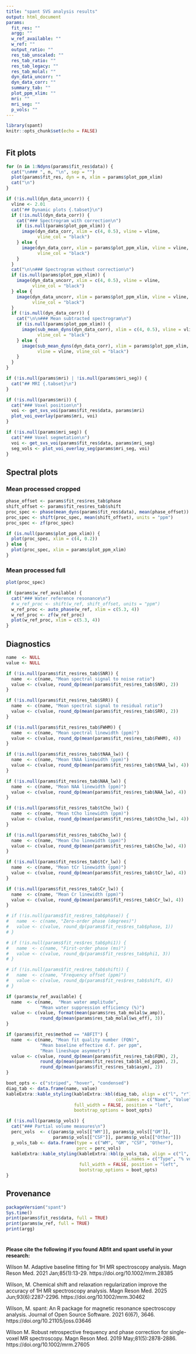 ```yaml
---
title: "spant SVS analysis results"
output: html_document
params:
  fit_res: ""
  argg: ""
  w_ref_available: ""
  w_ref: ""
  output_ratio: ""
  res_tab_unscaled: ""
  res_tab_ratio: ""    
  res_tab_legacy: ""
  res_tab_molal: ""
  dyn_data_uncorr: ""
  dyn_data_corr: ""
  summary_tab: ""
  plot_ppm_xlim: ""
  mri: ""
  mri_seg: ""
  p_vols: ""
---
```


```r
library(spant)
knitr::opts_chunk$set(echo = FALSE)
```

# {.tabset}

## Fit plots {.tabset}

```r
for (n in 1:Ndyns(params$fit_res$data)) {
  cat("\n### ", n, "\n", sep = "")
  plot(params$fit_res, dyn = n, xlim = params$plot_ppm_xlim)
  cat("\n")
}
```

```r
if (!is.null(dyn_data_uncorr)) {
  vline <- 2.01
  cat("## Dynamic plots {.tabset}\n")
  if (!is.null(dyn_data_corr)) {
    cat("### Spectrogram with correction\n")
    if (is.null(params$plot_ppm_xlim)) {
      image(dyn_data_corr, xlim = c(4, 0.5), vline = vline,
            vline_col = "black")
    } else {
      image(dyn_data_corr, xlim = params$plot_ppm_xlim, vline = vline,
            vline_col = "black")
    }
  }
  cat("\n\n### Spectrogram without correction\n")
  if (is.null(params$plot_ppm_xlim)) {
    image(dyn_data_uncorr, xlim = c(4, 0.5), vline = vline,
          vline_col = "black")
  } else {
    image(dyn_data_uncorr, xlim = params$plot_ppm_xlim, vline = vline,
          vline_col = "black")
  }
  if (!is.null(dyn_data_corr)) {
    cat("\n\n### Mean subtracted spectrogram\n")
    if (is.null(params$plot_ppm_xlim)) {
      image(sub_mean_dyns(dyn_data_corr), xlim = c(4, 0.5), vline = vline,
            vline_col = "black")
    } else {
      image(sub_mean_dyns(dyn_data_corr), xlim = params$plot_ppm_xlim,
            vline = vline, vline_col = "black")
    }
  }
}
```

```r
if (!is.null(params$mri) | !is.null(params$mri_seg)) {
  cat("## MRI {.tabset}\n")
}
```

```r
if (!is.null(params$mri)) {
  cat("### Voxel position\n")
  voi <- get_svs_voi(params$fit_res$data, params$mri)
  plot_voi_overlay(params$mri, voi)
}
```

```r
if (!is.null(params$mri_seg)) {
  cat("### Voxel segmetation\n")
  voi <- get_svs_voi(params$fit_res$data, params$mri_seg)
  seg_vols <- plot_voi_overlay_seg(params$mri_seg, voi)
}
```

## Spectral plots {.tabset}

### Mean processed cropped
```r
phase_offset <- params$fit_res$res_tab$phase
shift_offset <- params$fit_res$res_tab$shift
proc_spec <- phase(mean_dyns(params$fit_res$data), mean(phase_offset))
proc_spec <- shift(proc_spec, mean(shift_offset), units = "ppm")
proc_spec <- zf(proc_spec)

if (is.null(params$plot_ppm_xlim)) {
  plot(proc_spec, xlim = c(4, 0.2))
} else {
  plot(proc_spec, xlim = params$plot_ppm_xlim)
}
```

### Mean processed full
```r
plot(proc_spec)
```

```r
if (params$w_ref_available) {
  cat("### Water reference resonance\n")
  # w_ref_proc <- shift(w_ref, shift_offset, units = "ppm")
  w_ref_proc <- auto_phase(w_ref, xlim = c(5.3, 4))
  w_ref_proc <- zf(w_ref_proc)
  plot(w_ref_proc, xlim = c(5.3, 4))
}
```

## Diagnostics
```r
name  <- NULL
value <- NULL

if (!is.null(params$fit_res$res_tab$SNR)) {
  name  <- c(name, "Mean spectral signal to noise ratio")
  value <- c(value, round_dp(mean(params$fit_res$res_tab$SNR), 2))
}

if (!is.null(params$fit_res$res_tab$SRR)) {
  name  <- c(name, "Mean spectral signal to residual ratio")
  value <- c(value, round_dp(mean(params$fit_res$res_tab$SRR), 2))
}

if (!is.null(params$fit_res$res_tab$FWHM)) {
  name  <- c(name, "Mean spectral linewidth (ppm)")
  value <- c(value, round_dp(mean(params$fit_res$res_tab$FWHM), 4))
}

if (!is.null(params$fit_res$res_tab$tNAA_lw)) {
  name  <- c(name, "Mean tNAA linewidth (ppm)")
  value <- c(value, round_dp(mean(params$fit_res$res_tab$tNAA_lw), 4))
}

if (!is.null(params$fit_res$res_tab$NAA_lw)) {
  name  <- c(name, "Mean NAA linewidth (ppm)")
  value <- c(value, round_dp(mean(params$fit_res$res_tab$NAA_lw), 4))
}

if (!is.null(params$fit_res$res_tab$tCho_lw)) {
  name  <- c(name, "Mean tCho linewidth (ppm)")
  value <- c(value, round_dp(mean(params$fit_res$res_tab$tCho_lw), 4))
}

if (!is.null(params$fit_res$res_tab$Cho_lw)) {
  name  <- c(name, "Mean Cho linewidth (ppm)")
  value <- c(value, round_dp(mean(params$fit_res$res_tab$Cho_lw), 4))
}

if (!is.null(params$fit_res$res_tab$tCr_lw)) {
  name  <- c(name, "Mean tCr linewidth (ppm)")
  value <- c(value, round_dp(mean(params$fit_res$res_tab$tCr_lw), 4))
}

if (!is.null(params$fit_res$res_tab$Cr_lw)) {
  name  <- c(name, "Mean Cr linewidth (ppm)")
  value <- c(value, round_dp(mean(params$fit_res$res_tab$Cr_lw), 4))
}

# if (!is.null(params$fit_res$res_tab$phase)) {
#   name  <- c(name, "Zero-order phase (degrees)")
#   value <- c(value, round_dp(params$fit_res$res_tab$phase, 1))
# }

# if (!is.null(params$fit_res$res_tab$phi1)) {
#   name  <- c(name, "First-order phase (ms)")
#   value <- c(value, round_dp(params$fit_res$res_tab$phi1, 3))
# }

# if (!is.null(params$fit_res$res_tab$shift)) {
#   name  <- c(name, "Frequency offset (ppm)")
#   value <- c(value, round_dp(params$fit_res$res_tab$shift, 4))
# }

if (params$w_ref_available) {
  name  <- c(name,  "Mean water amplitude",
             "Mean water suppression efficiency (%)")
  value <- c(value, format(mean(params$res_tab_molal$w_amp)),
             round_dp(mean(params$res_tab_molal$ws_eff), 3))
}

if (params$fit_res$method == "ABFIT") {
  name  <- c(name, "Mean fit quality number (FQN)",
             "Mean baseline effective d.f. per ppm",
             "Mean lineshape asymmetry")
  value <- c(value, round_dp(mean(params$fit_res$res_tab$FQN), 2),
             round_dp(mean(params$fit_res$res_tab$bl_ed_pppm), 2),
             round_dp(mean(params$fit_res$res_tab$asym), 2))
}

boot_opts <- c("striped", "hover", "condensed")
diag_tab <- data.frame(name, value)
kableExtra::kable_styling(kableExtra::kbl(diag_tab, align = c("l", "r"),
                                          col.names = c("Name", "Value")),
                          full_width = FALSE, position = "left",
                          bootstrap_options = boot_opts)

if (!is.null(params$p_vols)) {
  cat("### Partial volume measures\n")
  perc_vols  <- c(params$p_vols[["WM"]], params$p_vols[["GM"]],
                  params$p_vols[["CSF"]], params$p_vols[["Other"]])
  p_vols_tab <- data.frame(type = c("WM", "GM", "CSF", "Other"),
                           perc = perc_vols)
  kableExtra::kable_styling(kableExtra::kbl(p_vols_tab, align = c("l", "r"),
                                            col.names = c("Type", "% volume")),
                            full_width = FALSE, position = "left",
                            bootstrap_options = boot_opts)
}

```

## Provenance
```r
packageVersion("spant")
Sys.time()
print(params$fit_res$data, full = TRUE)
print(params$w_ref, full = TRUE)
print(argg)
```

# {-}

**Please cite the following if you found ABfit and spant useful in your research:**

Wilson M. Adaptive baseline fitting for 1H MR spectroscopy analysis. Magn Reson 
Med. 2021 Jan;85(1):13-29. https://doi.org/10.1002/mrm.28385

Wilson, M. Chemical shift and relaxation regularization improve the accuracy of
1H MR spectroscopy analysis. Magn Reson Med. 2025 Jun;93(6):2287-2296.
https://doi.org/10.1002/mrm.30462

Wilson, M. spant: An R package for magnetic resonance spectroscopy 
analysis. Journal of Open Source Software. 2021 6(67), 3646. 
https://doi.org/10.21105/joss.03646

Wilson M. Robust retrospective frequency and phase correction for single-voxel 
MR spectroscopy. Magn Reson Med. 2019 May;81(5):2878-2886. 
https://doi.org/10.1002/mrm.27605